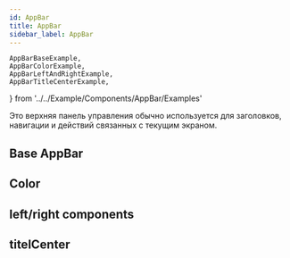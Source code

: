 ```yaml
---
id: AppBar
title: AppBar
sidebar_label: AppBar
---
```


    AppBarBaseExample,
    AppBarColorExample,
    AppBarLeftAndRightExample,
    AppBarTitleCenterExample,
} from '../../Example/Components/AppBar/Examples'

Это верхняя панель управления обычно используется для заголовков, навигации и действий связанных с текущим экраном.

## Base AppBar

<AppBarBaseExample />

## Color

<AppBarColorExample />

## left/right components

<AppBarLeftAndRightExample />

## titelCenter

<AppBarTitleCenterExample />

